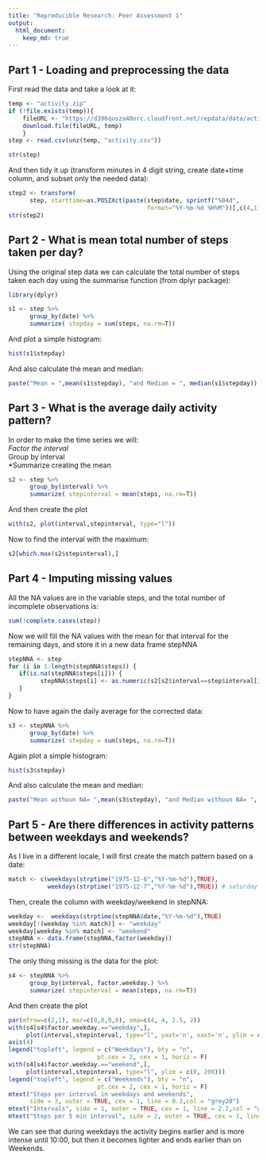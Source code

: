 ```yaml
---
title: "Reproducible Research: Peer Assessment 1"
output: 
  html_document:
    keep_md: true
---
```


## Part 1 - Loading and preprocessing the data
First read the data and take a look at it:
```r
temp <- "activity.zip"
if (!file.exists(temp)){
    fileURL <- "https://d396qusza40orc.cloudfront.net/repdata/data/activity.zip"
    download.file(fileURL, temp)
    }
step <- read.csv(unz(temp, "activity.csv"))

str(step)
```
And then tidy it up (transform minutes in 4 digit string, create date+time column, and subset only the needed data):
```r
step2 <- transform(
      step, starttime=as.POSIXct(paste(step$date, sprintf("%04d",                                                       step$interval)),
                                       format="%Y-%m-%d %H%M"))[,c(4,1)]
str(step2)
```


## Part 2 - What is mean total number of steps taken per day?

Using the original step data we can calculate the total number of steps taken each day using the summarise function (from dplyr package):
```r
library(dplyr)
```
```r
s1 <- step %>%
      group_by(date) %>%
      summarize( stepday = sum(steps, na.rm=T))
```

And plot a simple histogram:

```r
hist(s1$stepday)
```

And also calculate the mean and median:

```r
paste("Mean = ",mean(s1$stepday), "and Median = ", median(s1$stepday))
```
## Part 3 - What is the average daily activity pattern?
In order to make the time series we will:  
*Factor the interval  
*Group by interval  
*Summarize creating the mean  
```r
s2 <- step %>%
      group_by(interval) %>%
      summarize( stepinterval = mean(steps, na.rm=T))
```

And then create the plot
```r
with(s2, plot(interval,stepinterval, type="l"))
```

Now to find the interval with the maximum:
```r
s2[which.max(s2$stepinterval),]
```

## Part 4 - Imputing missing values

All the NA values are in the variable steps, and the total number of incomplete observations is:
```r
sum(!complete.cases(step))
```

Now we will fill the NA values with the mean for that interval for the remaining days, and store it in a new data frame stepNNA
```r
stepNNA <- step
for (i in 1:length(stepNNA$steps)) {
   if(is.na(stepNNA$steps[i])) {
         stepNNA$steps[i] <- as.numeric(s2[s2$interval==step$interval[i],2])
   }   
}    
```
Now to have again the daily average for the corrected data:
```r
s3 <- stepNNA %>%
      group_by(date) %>%
      summarize( stepday = sum(steps, na.rm=T))
```

Again plot a simple histogram:

```r
hist(s3$stepday)
```

And also calculate the mean and median:

```r
paste("Mean withoun NA= ",mean(s3$stepday), "and Median withoun NA= ", median(s3$stepday))
```

## Part 5 - Are there differences in activity patterns between weekdays and weekends?

As I live in a different locale, I will first create the match pattern based on a date:

```r
match <- c(weekdays(strptime("1975-12-6","%Y-%m-%d"),TRUE),
           weekdays(strptime("1975-12-7","%Y-%m-%d"),TRUE)) # saturday and sunday
```

Then, create the column with weekday/weekend in stepNNA:

```r
weekday <-  weekdays(strptime(stepNNA$date,"%Y-%m-%d"),TRUE)
weekday[!(weekday %in% match)] <- "weekday"
weekday[weekday %in% match] <- "weekend"
stepNNA <- data.frame(stepNNA,factor(weekday))
str(stepNNA)
```

The only thing missing is the data for the plot:

```r
s4 <- stepNNA %>%
      group_by(interval, factor.weekday.) %>%
      summarize( stepinterval = mean(steps, na.rm=T))
```

And then create the plot

```r
par(mfrow=c(2,1), mar=c(0,0,0,0), oma=c(4, 4, 2.5, 2))
with(s4[s4$factor.weekday.=="weekday",],
     plot(interval,stepinterval, type="l", yaxt='n', xaxt='n', ylim = c(0, 200)))
axis(4)
legend("topleft", legend = c("Weekdays"), bty = "n", 
                         pt.cex = 2, cex = 1, horiz = F)
with(s4[s4$factor.weekday.=="weekend",],
     plot(interval,stepinterval, type="l", ylim = c(0, 200)))
legend("topleft", legend = c("Weekends"), bty = "n", 
                         pt.cex = 2, cex = 1, horiz = F)
mtext("Steps per interval in weekdays and weekends",
      side = 3, outer = TRUE, cex = 1, line = 0.3,col = "grey20")
mtext("Intervals", side = 1, outer = TRUE, cex = 1, line = 2.2,col = "grey20")
mtext("Steps per 5 min interval", side = 2, outer = TRUE, cex = 1, line = 2.2,col = "grey20")

```

We can see that during weekdays the activity begins earlier and is more intense until 10:00, but then it becomes lighter and ends earlier than on Weekends.
